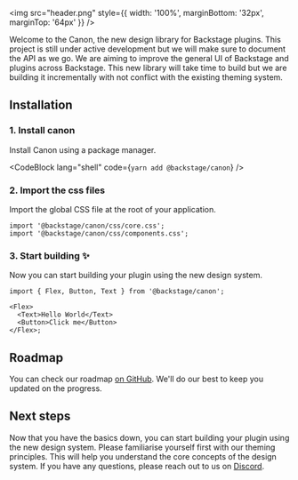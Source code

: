 
<img
  src="header.png"
  style={{ width: '100%', marginBottom: '32px', marginTop: '64px' }}
/>

Welcome to the Canon, the new design library for Backstage plugins. This
project is still under active development but we will make sure to document
the API as we go. We are aiming to improve the general UI of Backstage and
plugins across Backstage. This new library will take time to build but we are
building it incrementally with not conflict with the existing theming system.

## Installation

### 1. Install canon

Install Canon using a package manager.

<CodeBlock lang="shell" code={`yarn add @backstage/canon`} />

### 2. Import the css files

Import the global CSS file at the root of your application.

```tsx
import '@backstage/canon/css/core.css';
import '@backstage/canon/css/components.css';
```

### 3. Start building ✨

Now you can start building your plugin using the new design system.

```tsx
import { Flex, Button, Text } from '@backstage/canon';

<Flex>
  <Text>Hello World</Text>
  <Button>Click me</Button>
</Flex>;
```

## Roadmap

You can check our roadmap [on GitHub](https://github.com/orgs/backstage/projects/10). We'll do our best to keep you updated on the progress.

## Next steps

Now that you have the basics down, you can start building your plugin using the new design system.
Please familiarise yourself first with our theming principles. This will help you understand the core concepts of the design system.
If you have any questions, please reach out to us on [Discord](https://discord.gg/MUpMjP2).
